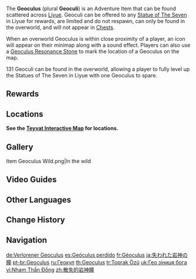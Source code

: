 {{Item Infobox
|id           = 107003
|image        = Item Geoculus.png|Icon
|type         = Adventure Items
|group        = Oculi
|invCategory  = Precious Items
|description  = A substance that has accumulated intense Geo energy. Offer it to the Statue and help reinstate the power it has lost over the years.
|source1      = Found in [[Liyue]]
}}
The '''Geoculus''' (plural '''Geoculi''') is an Adventure Item that can be found scattered across [[Liyue]]. Geoculi can be offered to any [[Statue of The Seven]] in Liyue for rewards, are limited and do not respawn, can only be found in the overworld, and will not appear in [[Chests]].

When an overworld Geoculus is within close proximity of a player, an icon will appear on their minimap along with a sound effect. Players can also use a [[Geoculus Resonance Stone]] to mark the location of a Geoculus on the map.

131 Geoculi can be found in the overworld, allowing a player to fully level up the Statues of The Seven in Liyue with one Geoculus to spare.

==Rewards==
{{Transclude|Statue of The Seven|Liyue|main=1}}

==Locations==
'''See the [https://webstatic-sea.mihoyo.com/app/ys-map-sea/index.html#/map/2?shown_types=6 Teyvat Interactive Map] for locations.'''

==Gallery==
<gallery>
Item Geoculus Wild.png|In the wild
</gallery>

==Video Guides==
{{EVT
|video1   = https://youtu.be/JliEjTTwb78
|caption1 = All 131 Geoculus Location
}}

==Other Languages==
{{Other Languages
|en        = Geoculus
|zhs       = 散失的岩神瞳
|zhs_rm    = Sànshī de Yánshén Tóng
|zht       = 散失的岩神瞳
|zht_rm    = Sànshī de Yánshén Tóng
|zh_tl     = Missing Pupil of the Geo Archon
|ja        = 失われた岩神の瞳
|ja_rm     = Ushinawareta Ganshin no Hitomi
|ja_tl     = Missing Pupil of the Geo Archon
|ko        = 잃어버린 바위 신의 눈동자
|ko_tl     = Missing Pupil of the Rock God
|es        = Geóculus perdido
|es_tl     = Lost Geoculus
|fr        = Géoculus
|fr_tl     = Geoculus
|ru        = Геокул
|th        = Geoculus
|vi        = {{tt|Nham Thần Đồng|岩神瞳}}
|vi_tl     = Pupil of the God of {{Lex|Geo|vi}}
|de        = Verlorener Geoculus
|de_tl     = Lost Geoculus
|id        = Geoculus
|pt        = Geoculus
|tr        = Toprak Özü
|tr_tl     = {{lex|Geo|tr}} Essence
|it        = Geoculus
}}

==Change History==
{{Change History|1.0}}

==Navigation==
{{Precious Navbox|Item}}

[[de:Verlorener Geoculus]]
[[es:Geóculus perdido]]
[[fr:Géoculus]]
[[ja:失われた岩神の瞳]]
[[pt-br:Geoculus]]
[[ru:Геокул]]
[[th:Geoculus]]
[[tr:Toprak Özü]]
[[uk:Гео зіниця бога]]
[[vi:Nham Thần Đồng]]
[[zh:散失的岩神瞳]]